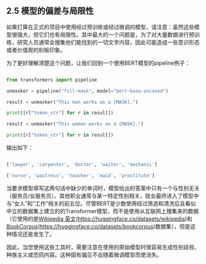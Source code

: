 ## 2.5 模型的偏差与局限性

如果打算在正式的项目中使用经过预训练或经过微调的模型，请注意：虽然这些模型很强大，但它们也有局限性。其中最大的一个问题是，为了对大量数据进行预训练，研究人员通常会搜集他们能找到的一切文字内容，因此可能造成一些意识形态或者价值观的刻板印象。

为了更好理解清楚这个问题，让我们回到一个使用BERT模型的pipeline例子：

```python

from transformers import pipeline

unmasker = pipeline("fill-mask", model="bert-base-uncased")

result = unmasker("This man works as a [MASK].")

print([r["token_str"] for r in result])

result = unmasker("This woman works as a [MASK].")

print([r["token_str"] for r in result])

```

输出如下：

```python

['lawyer', 'carpenter', 'doctor', 'waiter', 'mechanic']

['nurse', 'waitress', 'teacher', 'maid', 'prostitute']

```

当要求模型填写这两句话中缺少的单词时，模型给出的答案中只有一个与性别无关（服务员/女服务员）。其他职业通常与某一特定性别相关，妓女最终进入了模型中与“女人”和“工作”相关的前五位。尽管BERT是少数使用经过筛选和清洗后且看似中立的数据集上建立的的Transformer模型，而不是使用从互联网上搜集来的数据（它使用的是[Wikipedia 英文](https://huggingface.co/datasets/wikipedia)(https://huggingface.co/datasets/wikipedia)和[BookCorpus](https://huggingface.co/datasets/bookcorpus)(https://huggingface.co/datasets/bookcorpus)数据集），但是这种情况还是发生了。

因此，当您使用这些工具时，需要注意在使用的原始模型时很容易生成性别歧视、种族主义或恐同内容。这种固有偏见不会随着微调模型而使消失。